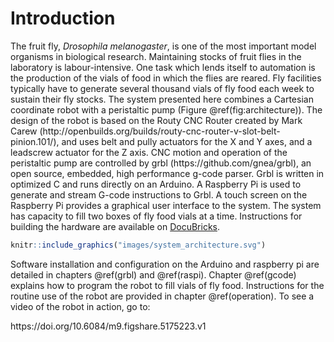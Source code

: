 # Introduction {#intro}

The fruit fly, *Drosophila melanogaster*, is one of the most important model organisms in biological research. Maintaining stocks of fruit flies in the laboratory is labour-intensive. One task which lends itself to automation is the production of the vials of food in which the flies are reared. Fly facilities typically have to generate several thousand vials of fly food each week to sustain their fly stocks. The system presented here combines a Cartesian coordinate robot with a peristaltic pump (Figure \@ref(fig:architecture)). The design of the robot is based on the Routy CNC Router created by Mark Carew (http://openbuilds.org/builds/routy-cnc-router-v-slot-belt-pinion.101/), and uses belt and pully actuators for the X and Y axes, and a leadscrew actuator for the Z axis. CNC motion and operation of the peristaltic pump are controlled by grbl (https://github.com/gnea/grbl), an open source, embedded, high performance g-code parser. Grbl is written in optimized C and runs directly on an Arduino. A Raspberry Pi is used to generate and stream G-code instructions to Grbl. A touch screen on the Raspberry Pi provides a graphical user interface to the system. The system has capacity to fill two boxes of fly food vials at a time.  Instructions for building the hardware are available on [DocuBricks](http://docubricks.com/viewer.jsp?id=8652757760093769728).

```r
knitr::include_graphics("images/system_architecture.svg")
```
 
Software installation and configuration on the Arduino and raspberry pi are detailed in chapters \@ref(grbl) and \@ref(raspi). Chapter \@ref(gcode) explains how to program the robot to fill vials of fly food. Instructions for the routine use of the robot are provided in chapter \@ref(operation). To see a video of the robot in action, go to:

https://doi.org/10.6084/m9.figshare.5175223.v1
 
 
